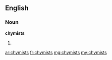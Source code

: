 ==English==

===Noun===
'''chymists'''

# {{plural of|chymist}}

[[ar:chymists]]
[[fr:chymists]]
[[mg:chymists]]
[[my:chymists]]